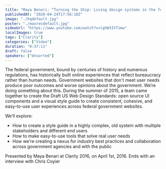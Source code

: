 ```yaml
---
title: "Maya Benari: “Turning the Ship: Living design systems in the federal government” — Clarity 2016"
publishedAt: "2020-04-24T17:56:10Z"
image: "./hqdefault.jpg"
poster: "./maxresdefault.jpg"
videoUrl: "https://www.youtube.com/watch?v=lghW3IVTimw"
localImages: true
tags: ["Clarity"]
categories: ["Video"]
duration: "0:37:11"
draft: false
speakers: ["Unsorted"]
---
```


The federal government, bound by centuries of history and numerous regulations, has historically built online experiences that reflect bureaucracy rather than human needs. Government websites that don't meet user needs produce poor outcomes and worse opinions about the government. We’re doing something about this. During the summer of 2015, a team came together to create the Draft US Web Design Standards: open source UI components and a visual style guide to create consistent, cohesive, and easy-to-use user experiences across federal government websites.

We’ll explore:

- How to create a style guide in a highly complex, old system with multiple stakeholders and different end users
- How to make easy-to-use tools that solve real user needs
- How we're creating a nexus for industry best practices and collaboration across government agencies and with the public

Presented by Maya Benari at Clarity 2016, on April 1st, 2016. Ends with an interview with Chris Coyier
